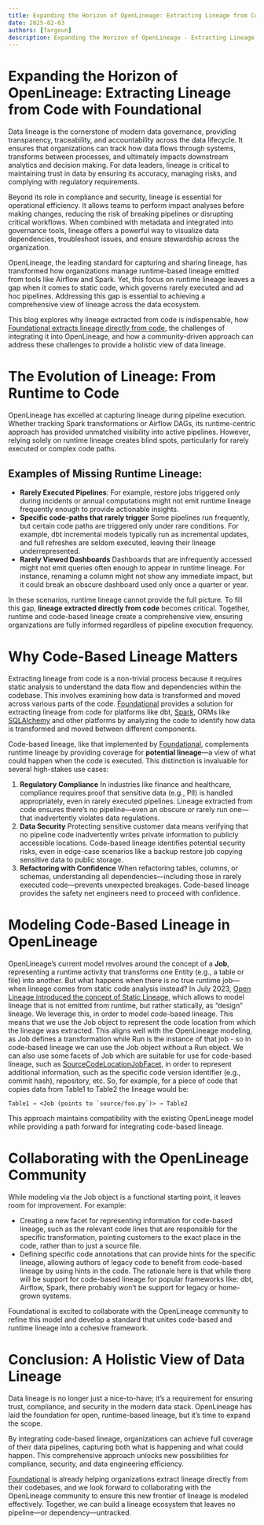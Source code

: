 ```yaml
---
title: Expanding the Horizon of OpenLineage: Extracting Lineage from Code with Foundational
date: 2025-02-03
authors: [fargoun]
description: Expanding the Horizon of OpenLineage - Extracting Lineage from Code with Foundational
---
```


# Expanding the Horizon of OpenLineage: Extracting Lineage from Code with Foundational

Data lineage is the cornerstone of modern data governance, providing transparency, traceability, and accountability across the data lifecycle. It ensures that organizations can track how data flows through systems, transforms between processes, and ultimately impacts downstream analytics and decision making. For data leaders, lineage is critical to maintaining trust in data by ensuring its accuracy, managing risks, and complying with regulatory requirements.

Beyond its role in compliance and security, lineage is essential for operational efficiency. It allows teams to perform impact analyses before making changes, reducing the risk of breaking pipelines or disrupting critical workflows. When combined with metadata and integrated into governance tools, lineage offers a powerful way to visualize data dependencies, troubleshoot issues, and ensure stewardship across the organization.

OpenLineage, the leading standard for capturing and sharing lineage, has transformed how organizations manage runtime-based lineage emitted from tools like Airflow and Spark. Yet, this focus on runtime lineage leaves a gap when it comes to static code, which governs rarely executed and ad hoc pipelines. Addressing this gap is essential to achieving a comprehensive view of lineage across the data ecosystem.

This blog explores why lineage extracted from code is indispensable, how [Foundational extracts lineage directly from code](https://www.foundational.io/product/data-lineage), the challenges of integrating it into OpenLineage, and how a community-driven approach can address these challenges to provide a holistic view of data lineage.

# The Evolution of Lineage: From Runtime to Code

OpenLineage has excelled at capturing lineage during pipeline execution. Whether tracking Spark transformations or Airflow DAGs, its runtime-centric approach has provided unmatched visibility into active pipelines. However, relying solely on runtime lineage creates blind spots, particularly for rarely executed or complex code paths.

## Examples of Missing Runtime Lineage:

* **Rarely Executed Pipelines**:
For example, restore jobs triggered only during incidents or annual computations might not emit runtime lineage frequently enough to provide actionable insights.
* **Specific code-paths that rarely trigger**
Some pipelines run frequently, but certain code paths are triggered only under rare conditions. For example, dbt incremental models typically run as incremental updates, and full refreshes are seldom executed, leaving their lineage underrepresented.
* **Rarely Viewed Dashboards**
Dashboards that are infrequently accessed might not emit queries often enough to appear in runtime lineage. For instance, renaming a column might not show any immediate impact, but it could break an obscure dashboard used only once a quarter or year.

In these scenarios, runtime lineage cannot provide the full picture. To fill this gap, **lineage extracted directly from code** becomes critical. Together, runtime and code-based lineage create a comprehensive view, ensuring organizations are fully informed regardless of pipeline execution frequency.

# Why Code-Based Lineage Matters

Extracting lineage from code is a non-trivial process because it requires static analysis to understand the data flow and dependencies within the codebase. This involves examining how data is transformed and moved across various parts of the code. [Foundational](https://www.foundational.io/) provides a solution for extracting lineage from code for platforms like dbt, [Spark](https://docs.foundational.io/en/articles/9477498-foundational-spark-lineage), ORMs like [SQLAlchemy](https://docs.foundational.io/en/articles/9805380-extracting-lineage-from-sqlalchemy) and other platforms by analyzing the code to identify how data is transformed and moved between different components.

Code-based lineage, like that implemented by [Foundational](https://www.foundational.io/), complements runtime lineage by providing coverage for **potential lineage**—a view of what could happen when the code is executed. This distinction is invaluable for several high-stakes use cases:

1. **Regulatory Compliance**
In industries like finance and healthcare, compliance requires proof that sensitive data (e.g., PII) is handled appropriately, even in rarely executed pipelines. Lineage extracted from code ensures there’s no pipeline—even an obscure or rarely run one—that inadvertently violates data regulations.
2. **Data Security**
Protecting sensitive customer data means verifying that no pipeline code inadvertently writes private information to publicly accessible locations. Code-based lineage identifies potential security risks, even in edge-case scenarios like a backup restore job copying sensitive data to public storage.
3. **Refactoring with Confidence**
When refactoring tables, columns, or schemas, understanding all dependencies—including those in rarely executed code—prevents unexpected breakages. Code-based lineage provides the safety net engineers need to proceed with confidence.

# Modeling Code-Based Lineage in OpenLineage

OpenLineage’s current model revolves around the concept of a **Job**, representing a runtime activity that transforms one Entity (e.g., a table or file) into another. But what happens when there is no true runtime job—when lineage comes from static code analysis instead?
In July 2023, [Open Lineage introduced the concept of Static Lineage](https://openlineage.io/blog/static-lineage/), which allows to model lineage that is not emitted from runtime, but rather statically, as “design” lineage. We leverage this, in order to model code-based lineage. This means that we use the Job object to represent the code location from which the lineage was extracted. This aligns well with the OpenLineage modeling, as Job defines a transformation while Run is the instance of that job \- so in code-based lineage we can use the Job object without a Run object.
We can also use some facets of Job which are suitable for use for code-based lineage, such as [SourceCodeLocationJobFacet](https://github.com/OpenLineage/OpenLineage/blob/main/spec/facets/SourceCodeLocationJobFacet.json), in order to represent additional information, such as the specific code version identifier (e.g., commit hash), repository, etc.
So, for example, for a piece of code that copies data from Table1 to Table2 the lineage would be:

```
Table1 → <Job (points to `source/foo.py`)> → Table2
```

This approach maintains compatibility with the existing OpenLineage model while providing a path forward for integrating code-based lineage.

# Collaborating with the OpenLineage Community

While modeling via the Job object is a functional starting point, it leaves room for improvement. For example:

* Creating a new facet for representing information for code-based lineage, such as the relevant code lines that are responsible for the specific transformation, pointing customers to the exact place in the code, rather than to just a source file.
* Defining specific code annotations that can provide hints for the specific lineage, allowing authors of legacy code to benefit from code-based lineage by using hints in the code. The rationale here is that while there will be support for code-based lineage for popular frameworks like: dbt, Airflow, Spark, there probably won’t be support for legacy or home-grown systems.

Foundational is excited to collaborate with the OpenLineage community to refine this model and develop a standard that unites code-based and runtime lineage into a cohesive framework.

# Conclusion: A Holistic View of Data Lineage

Data lineage is no longer just a nice-to-have; it’s a requirement for ensuring trust, compliance, and security in the modern data stack. OpenLineage has laid the foundation for open, runtime-based lineage, but it’s time to expand the scope.

By integrating code-based lineage, organizations can achieve full coverage of their data pipelines, capturing both what is happening and what could happen. This comprehensive approach unlocks new possibilities for compliance, security, and data engineering efficiency.

[Foundational](http://foundational.io) is already helping organizations extract lineage directly from their codebases, and we look forward to collaborating with the OpenLineage community to ensure this new frontier of lineage is modeled effectively. Together, we can build a lineage ecosystem that leaves no pipeline—or dependency—untracked.
